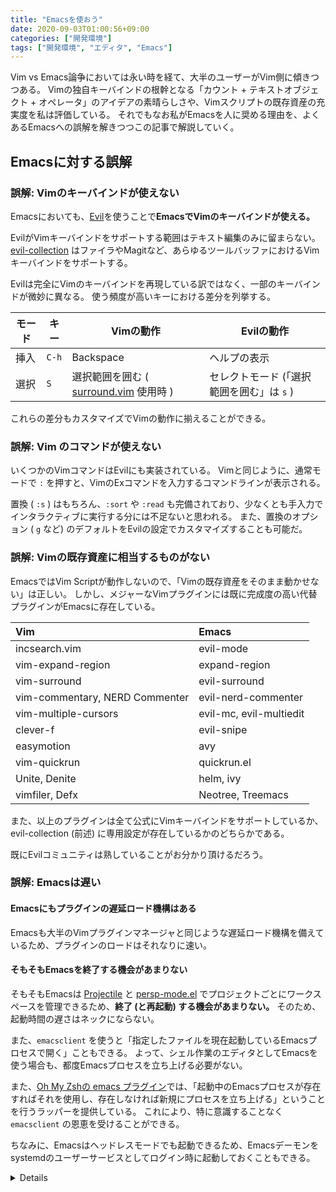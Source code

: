 ```yaml
---
title: "Emacsを使おう"
date: 2020-09-03T01:00:56+09:00
categories: ["開発環境"]
tags: ["開発環境", "エディタ", "Emacs"]
---
```



Vim vs Emacs論争においては永い時を経て、大半のユーザーがVim側に傾きつつある。
Vimの独自キーバインドの根幹となる「カウント + テキストオブジェクト + オペレータ」のアイデアの素晴らしさや、Vimスクリプトの既存資産の充実度を私は評価している。
それでもなお私がEmacsを人に奨める理由を、よくあるEmacsへの誤解を解きつつこの記事で解説していく。

## Emacsに対する誤解

### 誤解: Vimのキーバインドが使えない

Emacsにおいても、[Evil](https://melpa.org/#/evil)を使うことで**EmacsでVimのキーバインドが使える。**

EvilがVimキーバインドをサポートする範囲はテキスト編集のみに留まらない。
[evil-collection](https://melpa.org/#/evil-collection) はファイラやMagitなど、あらゆるツールバッファにおけるVimキーバインドをサポートする。

<Hint level="info">
Evilは完全にVimのキーバインドを再現している訳ではなく、一部のキーバインドが微妙に異なる。
使う頻度が高いキーにおける差分を列挙する。

| モード | キー  | Vimの動作                                                                       | Evilの動作                                 |
| ------ | ----- | ------------------------------------------------------------------------------- | ------------------------------------------ |
| 挿入   | `C-h` | Backspace                                                                       | ヘルプの表示                               |
| 選択   | `S`   | 選択範囲を囲む ( [surround.vim](https://github.com/tpope/vim-surround) 使用時 ) | セレクトモード (「選択範囲を囲む」は `s` ) |

これらの差分もカスタマイズでVimの動作に揃えることができる。

</Hint>

### 誤解: Vim のコマンドが使えない

いくつかのVimコマンドはEvilにも実装されている。
Vimと同じように、通常モードで `:` を押すと、VimのExコマンドを入力するコマンドラインが表示される。

置換 ( `:s` ) はもちろん、`:sort` や `:read` も完備されており、少なくとも手入力でインタラクティブに実行する分には不足ないと思われる。
また、置換のオプション ( `g` など) のデフォルトをEvilの設定でカスタマイズすることも可能だ。

### 誤解: Vimの既存資産に相当するものがない

EmacsではVim Scriptが動作しないので、「Vimの既存資産をそのまま動かせない」は正しい。
しかし、メジャーなVimプラグインには既に完成度の高い代替プラグインがEmacsに存在している。

| Vim                            | Emacs                   |
| :----------------------------- | :---------------------- |
| incsearch.vim                  | evil-mode               |
| vim-expand-region              | expand-region           |
| vim-surround                   | evil-surround           |
| vim-commentary, NERD Commenter | evil-nerd-commenter     |
| vim-multiple-cursors           | evil-mc, evil-multiedit |
| clever-f                       | evil-snipe              |
| easymotion                     | avy                     |
| vim-quickrun                   | quickrun.el             |
| Unite, Denite                  | helm, ivy               |
| vimfiler, Defx                 | Neotree, Treemacs       |

また、以上のプラグインは全て公式にVimキーバインドをサポートしているか、evil-collection (前述) に専用設定が存在しているかのどちらかである。

既にEvilコミュニティは熟していることがお分かり頂けるだろう。

### 誤解: Emacsは遅い

#### Emacsにもプラグインの遅延ロード機構はある

Emacsも大半のVimプラグインマネージャと同じような遅延ロード機構を備えているため、プラグインのロードはそれなりに速い。

#### そもそもEmacsを終了する機会があまりない

そもそもEmacsは [Projectile](https://melpa.org/#/projectile) と [persp-mode.el](https://melpa.org/#/persp-mode) でプロジェクトごとにワークスペースを管理できるため、**終了 (と再起動) する機会があまりない。**
そのため、起動時間の遅さはネックにならない。

また、`emacsclient` を使うと「指定したファイルを現在起動しているEmacsプロセスで開く」こともできる。
よって、シェル作業のエディタとしてEmacsを使う場合も、都度Emacsプロセスを立ち上げる必要がない。

また、[Oh My Zshの emacs プラグイン](https://github.com/ohmyzsh/ohmyzsh/tree/master/plugins/emacs)では、「起動中のEmacsプロセスが存在すればそれを使用し、存在しなければ新規にプロセスを立ち上げる」ということを行うラッパーを提供している。
これにより、特に意識することなく `emacsclient` の恩恵を受けることができる。

ちなみに、Emacsはヘッドレスモードでも起動できるため、Emacsデーモンをsystemdのユーザーサービスとしてログイン時に起動しておくこともできる。

<Details title="emacs.service の例">
```ini
[Unit]
Description=Emacs text editor
Documentation=info:emacs man:emacs(1) https://gnu.org/software/emacs/

[Service]
Type=notify
ExecStart=/usr/bin/emacs --fg-daemon
Restart=on-failure

[Install]
WantedBy=default.target

```
</Details>

#### Emacs 27で Portable Dumper が登場

Emacs 27以降には **Portable Dumper** という機能が追加されている。
Emacs Lispファイルのロード時に評価される箇所を予め評価しておき、起動時にPortable Dumperによってその評価結果をメモリ上に展開することで、**起動時に読み込むEmacs Lispファイルのロード時間を大幅に短縮する。**

参考: [portable dumper: アーキテクチャに依存しない Emacs の起動時間短縮手法](https://gist.github.com/t-sin/911d192dac926bf06c2a750083855fc8)

#### Emacs 28で Native Compilation が登場

Emacs 28移行には **Native Compilation** という機能が追加されている。
Emacs Lispをネイティブバイナリにコンパイルすることで、**Emacs Lispの実行パフォーマンスを大幅に向上させる。**

## Emacs を使うべき理由

ここまでEmacsのネガティヴな噂に対して、その誤解を解いてきた。
ここからは、Emacsならでは機能というポジティブな面に注目していく。

### グラフィカルな UI

Emacsには公式のGUIインターフェイスが付属する。

EmacsのGUIはターミナルで起動したEmacsをウィンドウで囲ったなんちゃってGUIではない。
ファイラから画像ファイルを開いて表示できるし、Markdown中のLaTeXフラグメントのプレビューもできる。

### Org

EmacsにはOrgと呼ばれるMarkdownのようなマークアップ言語が存在する。

OrgはMarkdownより遥かに多くの機能をサポートする:

- TODO & スケジュール管理機能
- 時間管理機能
- 表計算機能
- コードの埋め込み
- コード実行結果の埋め込み
- HTML や LaTeX, PDF へのエクスポート

参考: [Org mode for Emacs: あなたの生活をプレーンテキストで](https://www.orgmode.org/ja)

### TRAMP

Emacsには **TRAMP** という、**リモートのファイルシステムをまるでローカルであるかのように扱う**機能がファイルシステムレベルで実装されている。
TRAMPはシェルコマンドを介してリモートのファイルシステムにアクセスするため、シェルにアクセスできる環境であれば、**Dockerコンテナ内だろうとVagrantインスタンスの中だろうと、まるでローカルのようにアクセスできる。**
(注: Dockerコンテナ内へのアクセスは [docker-tramp](https://melpa.org/#/docker-tramp), Vagrantインスタンス内へのアクセスは [vagrant-tramp](https://melpa.org/#/vagrant-tramp) が必要)

また、アクセスにroot権限が必要なファイルもTRAMPでアクセスできるため、「`sudo` でエディタを開くとバニラ状態のエディタを使わされる」という問題も起きない。

### Magit

Emacsのプラグインの一つに **Magit** と呼ばれる超強力なGitクライアントがある。
Magitは、**Gitのあらゆる操作を分かりやすいインターフェイスと強力な補完でサポートしてくれる。**
もちろん、全てVimキーバインドで操作が可能だ。

MagitだけでもEmacsを使う価値は十分にあると言える。

参考: [A Git Porcelain inside Emacs](https://magit.vc)

## まとめ

Emacsの魅力が少し分かって頂けただろうか。

せっかく興味をもって頂いても「また一から新しいエディタをカスタマイズするのは億劫だ」と思うかもしれない。
別記事で、**既にカスタマイズされたEmacsディストリビューションの利用**について書いたので是非読んでほしい。

続編: <Link href="/posts/doom-emacs">高品質EmacsディストリビューションDoom Emacsを使おう</Link>
```

